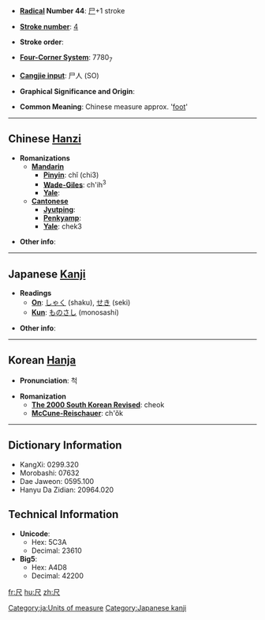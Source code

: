 * '''[[Wiktionary:Chinese radical index| Radical]] Number 44''': [[Wiktionary:Chinese radical index 尸|尸]]+1 stroke

* '''[[Wiktionary:Chinese total strokes index|Stroke number]]''': [[Wiktionary:Chinese total strokes index 4|4]]

* '''Stroke order''': 

* '''[[Wiktionary:Chinese four corner index|Four-Corner System]]''': 7780<sub>7</sub>

* '''[[Wiktionary:Chinese Cangjie index|Cangjie input]]''': 尸人 (SO)

* '''Graphical Significance and Origin''': 

* '''Common Meaning''': Chinese measure approx. '[[foot]]'

----

== Chinese [[Hanzi]] ==

* '''Romanizations'''
** '''[[Mandarin]]'''
*** '''[[Pinyin]]''': chǐ (chi3)
*** '''[[Wade-Giles]]''': ch'ih<sup>3</sup>
*** '''[[Yale]]''': 
** '''[[Cantonese]]'''
*** '''[[Jyutping]]''':
*** '''[[Penkyamp]]''': 
*** '''[[Yale]]''': chek3

* '''Other info''': 

----

== Japanese [[Kanji]] ==

* '''Readings'''
** '''[[On]]''': [[しゃく]] (shaku), [[せき]] (seki)
** '''[[Kun]]''': [[ものさし]] (monosashi)

* '''Other info''':  
[[Category:ja:Units of measure]]
----

== Korean [[Hanja]] ==

* '''Pronunciation''': 척

* '''Romanization'''
** '''[[The 2000 South Korean Revised Romanization|The 2000 South Korean Revised]]''': cheok
** '''[[McCune-Reischauer]]''': ch'ŏk

----

== Dictionary Information ==

* KangXi: 0299.320
* Morobashi: 07632
* Dae Jaweon: 0595.100
* Hanyu Da Zidian: 20964.020

== Technical Information ==

* '''Unicode''':
** Hex: 5C3A
** Decimal: 23610
* '''Big5''':
** Hex: A4D8
** Decimal: 42200

[[Category:Japanese kanji]]

[[fr:尺]]
[[hu:尺]]
[[zh:尺]]
